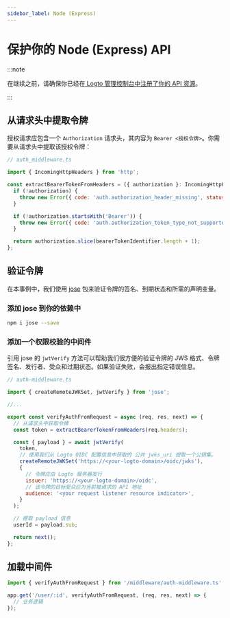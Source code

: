 ```yaml
---
sidebar_label: Node (Express)
---
```



# 保护你的 Node (Express) API

:::note

在继续之前，请确保你已经在[ Logto 管理控制台中注册了你的 API 资源](./README.mdx#register-the-api-resources-using-logto-admin-console)。

:::

## 从请求头中提取令牌

授权请求应包含一个 `Authorization` 请求头，其内容为 `Bearer <授权令牌>`。你需要从请求头中提取该授权令牌：

```js
// auth_middleware.ts

import { IncomingHttpHeaders } from 'http';

const extractBearerTokenFromHeaders = ({ authorization }: IncomingHttpHeaders) => {
  if (!authorization) {
    throw new Error({ code: 'auth.authorization_header_missing', status: 401 });
  }

  if (!authorization.startsWith('Bearer')) {
    throw new Error({ code: 'auth.authorization_token_type_not_supported', status: 401 });
  }

  return authorization.slice(bearerTokenIdentifier.length + 1);
};
```

## 验证令牌

在本事例中，我们使用 [jose](https://github.com/panva/jose) 包来验证令牌的签名、到期状态和所需的声明变量。

### 添加 jose 到你的依赖中

```sh
npm i jose --save
```

<RetrieveOidcConfiguration />

### 添加一个权限校验的中间件

引用 jose 的 `jwtVerify` 方法可以帮助我们很方便的验证令牌的 JWS 格式、令牌签名、发行者、受众和过期状态。如果验证失败，会报出指定错误信息。

```js
// auth-middleware.ts

import { createRemoteJWKSet, jwtVerify } from 'jose';

//...

export const verifyAuthFromRequest = async (req, res, next) => {
  // 从请求头中获取令牌
  const token = extractBearerTokenFromHeaders(req.headers);

  const { payload } = await jwtVerify(
    token,
    // 使用我们从 Logto OIDC 配置信息中获取的 公共 jwks_uri 提取一个公钥集。
    createRemoteJWKSet('https://<your-logto-domain>/oidc/jwks'),
    {
      // 令牌应由 Logto 服务器发行
      issuer: 'https://<your-logto-domain>/oidc',
      // 该令牌的目标受众应为当前被请求的 API 地址
      audience: '<your request listener resource indicator>',
    }
  );

  // 提取 payload 信息
  userId = payload.sub;

  return next();
};
```

## 加载中间件

```js
import { verifyAuthFromRequest } from '/middleware/auth-middleware.ts';

app.get('/user/:id', verifyAuthFromRequest, (req, res, next) => {
  // 业务逻辑
});
```
